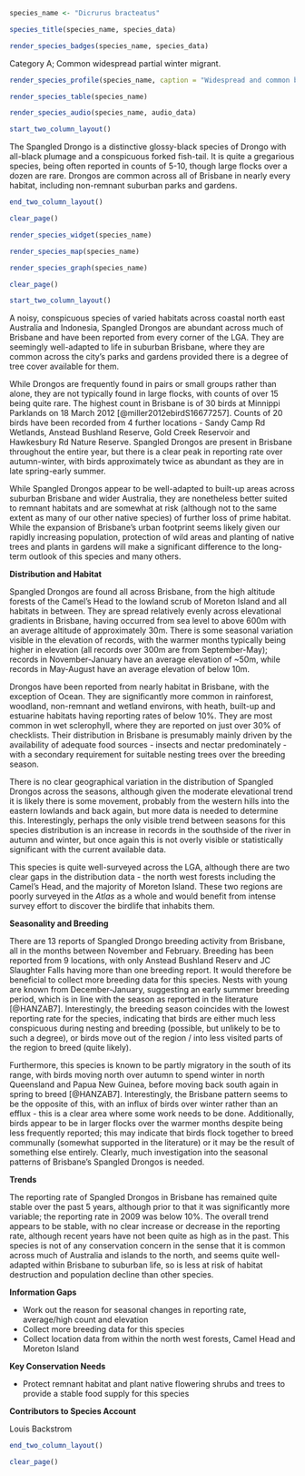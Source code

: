```r
species_name <- "Dicrurus bracteatus"
```

```r
species_title(species_name, species_data)
```

```r
render_species_badges(species_name, species_data)
```

Category A; Common widespread partial winter migrant.

```r
render_species_profile(species_name, caption = "Widespread and common breeding resident and partial migrant in varied habitats. More records in autumn in winter and some evidence of altitudinal variance over the year. Not of conservation concern and population appears stable.")
```

```r
render_species_table(species_name)
```

```r
render_species_audio(species_name, audio_data)
```

```r
start_two_column_layout()
```

The Spangled Drongo is a distinctive glossy-black species of Drongo with all-black plumage and a conspicuous forked fish-tail. It is quite a gregarious species, being often reported in counts of 5-10, though large flocks over a dozen are rare. Drongos are common across all of Brisbane in nearly every habitat, including non-remnant suburban parks and gardens.

```r
end_two_column_layout()
```

```r
clear_page()
```

```r
render_species_widget(species_name)
```

```r
render_species_map(species_name)
```

```r
render_species_graph(species_name)
```

```r
clear_page()
```

```r
start_two_column_layout()
```

A noisy, conspicuous species of varied habitats across coastal north east Australia and Indonesia, Spangled Drongos are abundant across much of Brisbane and have been reported from every corner of the LGA. They are seemingly well-adapted to life in suburban Brisbane, where they are common across the city's parks and gardens provided there is a degree of tree cover available for them.

While Drongos are frequently found in pairs or small groups rather than alone, they are not typically found in large flocks, with counts of over 15 being quite rare. The highest count in Brisbane is of 30 birds at Minnippi Parklands on 18 March 2012 [@miller2012ebirdS16677257]. Counts of 20 birds have been recorded from 4 further locations - Sandy Camp Rd Wetlands, Anstead Bushland Reserve, Gold Creek Reservoir and Hawkesbury Rd Nature Reserve. Spangled Drongos are present in Brisbane throughout the entire year, but there is a clear peak in reporting rate over autumn-winter, with birds approximately twice as abundant as they are in late spring-early summer.

While Spangled Drongos appear to be well-adapted to built-up areas across suburban Brisbane and wider Australia, they are nonetheless better suited to remnant habitats and are somewhat at risk (although not to the same extent as many of our other native species) of further loss of prime habitat. While the expansion of Brisbane's urban footprint seems likely given our rapidly increasing population, protection of wild areas and planting of native trees and plants in gardens will make a significant difference to the long-term outlook of this species and many others.

**Distribution and Habitat**

Spangled Drongos are found all across Brisbane, from the high altitude forests of the Camel's Head to the lowland scrub of Moreton Island and all habitats in between. They are spread relatively evenly across elevational gradients in Brisbane, having occurred from sea level to above 600m with an average altitude of approximately 30m. There is some seasonal variation visible in the elevation of records, with the warmer months typically being higher in elevation (all records over 300m are from September-May); records in November-January have an average elevation of ~50m, while records in May-August have an average elevation of below 10m.

Drongos have been reported from nearly habitat in Brisbane, with the exception of Ocean. They are significantly more common in rainforest, woodland, non-remnant and wetland environs, with heath, built-up and estuarine habitats having reporting rates of below 10%. They are most common in wet sclerophyll, where they are reported on just over 30% of checklists. Their distribution in Brisbane is presumably mainly driven by the availability of adequate food sources - insects and nectar predominately - with a secondary requirement for suitable nesting trees over the breeding season.

There is no clear geographical variation in the distribution of Spangled Drongos across the seasons, although given the moderate elevational trend it is likely there is some movement, probably from the western hills into the eastern lowlands and back again, but more data is needed to determine this. Interestingly, perhaps the only visible trend between seasons for this species distribution is an increase in records in the southside of the river in autumn and winter, but once again this is not overly visible or statistically significant with the current available data.

This species is quite well-surveyed across the LGA, although there are two clear gaps in the distribution data - the north west forests including the Camel's Head, and the majority of Moreton Island. These two regions are poorly surveyed in the _Atlas_ as a whole and would benefit from intense survey effort to discover the birdlife that inhabits them.

**Seasonality and Breeding**

There are 13 reports of Spangled Drongo breeding activity from Brisbane, all in the months between November and February. Breeding has been reported from 9 locations, with only Anstead Bushland Reserv and JC Slaughter Falls having more than one breeding report. It would therefore be beneficial to collect more breeding data for this species. Nests with young are known from December-January, suggesting an early summer breeding period, which is in line with the season as reported in the literature [@HANZAB7]. Interestingly, the breeding season coincides with the lowest reporting rate for the species, indicating that birds are either much less conspicuous during nesting and breeding (possible, but unlikely to be to such a degree), or birds move out of the region / into less visited parts of the region to breed (quite likely).

Furthermore, this species is known to be partly migratory in the south of its range, with birds moving north over autumn to spend winter in north Queensland and Papua New Guinea, before moving back south again in spring to breed [@HANZAB7]. Interestingly, the Brisbane pattern seems to be the opposite of this, with an influx of birds over winter rather than an efflux - this is a clear area where some work needs to be done. Additionally, birds appear to be in larger flocks over the warmer months despite being less frequently reported; this may indicate that birds flock together to breed communally (somewhat supported in the literature) or it may be the result of something else entirely. Clearly, much investigation into the seasonal patterns of Brisbane's Spangled Drongos is needed.

**Trends**

The reporting rate of Spangled Drongos in Brisbane has remained quite stable over the past 5 years, although prior to that it was significantly more variable; the reporting rate in 2009 was below 10%. The overall trend appears to be stable, with no clear increase or decrease in the reporting rate, although recent years have not been quite as high as in the past. This species is not of any conservation concern in the sense that it is common across much of Australia and islands to the north, and seems quite well-adapted within Brisbane to suburban life, so is less at risk of habitat destruction and population decline than other species.

**Information Gaps**

- Work out the reason for seasonal changes in reporting rate, average/high count and elevation
- Collect more breeding data for this species
- Collect location data from within the north west forests, Camel Head and Moreton Island

**Key Conservation Needs**

- Protect remnant habitat and plant native flowering shrubs and trees to provide a stable food supply for this species

**Contributors to Species Account**

Louis Backstrom

```r
end_two_column_layout()
```

```r
clear_page()
```
